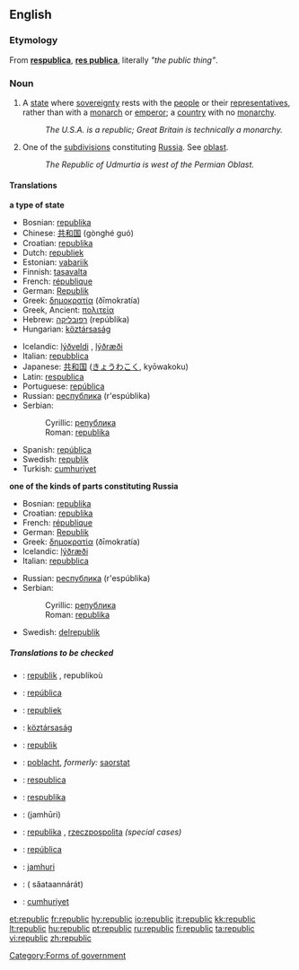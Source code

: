 {{wikipedia|Republic}}
<!--{{see|Republic}}-->
==English==

===Etymology===
From {{L.}} '''[[respublica]]''', '''[[res publica]]''', literally ''"the public thing"''.

===Noun===
{{en-noun}}

#A [[state]] where [[sovereignty]] rests with the [[people]] or their [[representatives]], rather than with a [[monarch]] or [[emperor]]; a [[country]] with no [[monarchy]].
#: ''The U.S.A. is a republic; Great Britain is technically a monarchy.''
#One of the [[subdivision]]s constituting [[Russia]]. See [[oblast]].
#:''The Republic of Udmurtia is west of the Permian Oblast.''
{{wikipedia|Republics of Russia}}

====Translations====
'''a type of state'''
{{top}}
*Bosnian: [[republika#Bosnian|republika]] {{f}}
*Chinese: [[共和国]] (gònghé guó)
*Croatian: [[republika#Croatian|republika]] {{f}}
*Dutch: [[republiek]] {{f}}
*Estonian: [[vabariik]]
*Finnish: [[tasavalta]]
*French: [[république]] {{f}}
*German: [[Republik]] {{f}}
*Greek: [[δημοκρατία]] (ðīmokratía) {{f}}
*Greek, Ancient: [[πολιτεία]] {{f}}
*Hebrew: [[רפובליקה]] (repúblika) {{f}}
*Hungarian: [[köztársaság]]
{{mid}}
*Icelandic: [[lýðveldi]] {{n}}, [[lýðræði]] {{n}}
*Italian: [[repubblica]] {{f}}
*Japanese: [[共和国]] ([[きょうわこく]], kyōwakoku)
*Latin: [[respublica]] {{f}}
*Portuguese: [[república]] {{f}}
*Russian: [[республика]] (r'espúblika) {{f}}
*Serbian:
*:Cyrillic: [[република#Serbian|република]] {{f}}
*:Roman: [[republika#Serbian|republika]] {{f}}
*Spanish: [[república]]
*Swedish: [[republik]] {{c}}
*Turkish: [[cumhuriyet]]
{{bottom}}

'''one of the kinds of parts constituting Russia'''
{{top}}
*Bosnian: [[republika#Bosnian|republika]] {{f}}
*Croatian: [[republika#Croatian|republika]] {{f}}
*French: [[république]] {{f}}
*German: [[Republik]] {{f}}
*Greek: [[δημοκρατία]] (ðīmokratía) {{f}}
*Icelandic: [[lýðræði]] {{n}}
*Italian: [[repubblica]] {{f}}
{{mid}}
*Russian: [[республика]] (r'espúblika) {{f}}
*Serbian:
*:Cyrillic: [[република#Serbian|република]] {{f}}
*:Roman: [[republika#Serbian|republika]] {{f}}
*Swedish: [[delrepublik]] {{c}}
{{bottom}}

=====Translations to be checked=====
{{checktrans}}
*{{ttbc|Breton}}: [[republik]] {{f}}, republikoù {{p}}
*{{ttbc|Catalan}}: [[república]] {{f}}
*{{ttbc|Dutch}}: [[republiek]]
*{{ttbc|Hungarian}}: [[köztársaság]]
*{{ttbc|Indonesian}}: [[republik]]
*{{ttbc|Irish}}: [[poblacht]], ''formerly:'' [[saorstat]]
*{{ttbc|Latin}}: [[respublica]]
*{{ttbc|Lithuanian}}: [[respublika]] {{f}}
*{{ttbc|Persian}}: {{FAchar|[[جمهوری]]}} (jamhūri)
*{{ttbc|Polish}}: [[republika]] {{f}}, [[rzeczpospolita]] {{f}} ''(special cases)''
*{{ttbc|Spanish}}: [[república]] {{f}}
*{{ttbc|Swahili}}: [[jamhuri]]
*{{ttbc|Thai}}: {{THchar|[[สาธารณรัฐ]]}} ( săataannárát)
*{{ttbc|Turkish}}: [[cumhuriyet]]
[[Category:Forms of government]]

[[et:republic]]
[[fr:republic]]
[[hy:republic]]
[[io:republic]]
[[it:republic]]
[[kk:republic]]
[[lt:republic]]
[[hu:republic]]
[[pt:republic]]
[[ru:republic]]
[[fi:republic]]
[[ta:republic]]
[[vi:republic]]
[[zh:republic]]